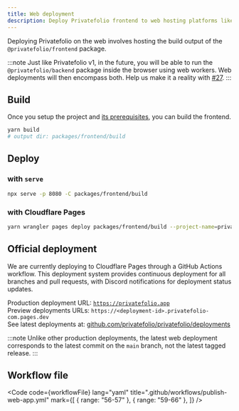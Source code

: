 ```yaml
---
title: Web deployment
description: Deploy Privatefolio frontend to web hosting platforms like Cloudflare Pages
---
```


Deploying Privatefolio on the web involves hosting the build output of the `@privatefolio/frontend` package.

:::note
  Just like Privatefolio v1, in the future, you will be able to run the `@privatefolio/backend` package inside the browser using web workers. Web deployments will then encompass both. Help us make it a reality with 
  [#27](https://github.com/privatefolio/privatefolio/issues/27).
:::

## Build

Once you setup the project and [its prerequisites](/developers/getting-started), you can build the frontend.

```bash title=""
yarn build 
# output dir: packages/frontend/build
```

## Deploy

### with `serve`

```bash
npx serve -p 8080 -C packages/frontend/build
```

### with Cloudflare Pages

```bash
yarn wrangler pages deploy packages/frontend/build --project-name=privatefolio
```

## Official deployment

We are currently deploying to Cloudflare Pages through a GitHub Actions workflow.
This deployment system provides continuous deployment for all branches and pull requests, with Discord notifications for deployment status updates.


Production deployment URL: [`https://privatefolio.app`](https://privatefolio.app) <br/>
Preview deployments URLs: `https://<deployment-id>.privatefolio-com.pages.dev` <br/>
See latest deployments at:
[github.com/privatefolio/privatefolio/deployments](https://github.com/privatefolio/privatefolio/deployments)

:::note
  Unlike other production deployments, the latest web deployment corresponds to the latest commit on the `main` branch, not the latest tagged release.
:::

## Workflow file


<Code code={workflowFile} lang="yaml" title=".github/workflows/publish-web-app.yml" mark={[
  { range: "56-57" },
  { range: "59-66" },
]} />
